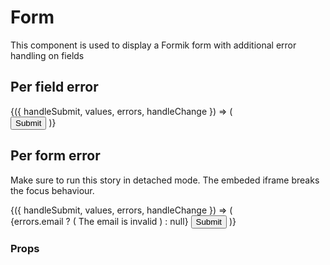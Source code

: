 <!--- EmptyStateLayout.stories.mdx --->


<Meta title="components/Form" />

# Form

This component is used to display a Formik form with additional error handling on fields

## Per field error

<Canvas>
  <Story name="Per field error">
    <Main>
      <Formik
        initialValues={{ email: '' }}
        validationSchema={Yup.object().shape({
          email: Yup.string()
            .email('Invalid email')
            .required('Required'),
        })}
      >
        {({ handleSubmit, values, errors, handleChange }) => (
          <Form onSubmit={handleSubmit}>
            <TextInput
              name="email"
              label="Email"
              hint="Enter a valid email"
              value={values.email}
              error={errors.email}
              value={values.displayName}
              onChange={handleChange}
            />
            <Button type="submit">Submit</Button>
          </Form>
        )}
      </Formik>
    </Main>
  </Story>
</Canvas>

## Per form error

Make sure to run this story in detached mode. The embeded iframe breaks the focus behaviour.

<Canvas>
  <Story name="Per form error">
    <Main>
      <Formik
        initialValues={{ email: '' }}
        validationSchema={Yup.object().shape({
          email: Yup.string()
            .email('Invalid email')
            .required('Required'),
        })}
        validateOnChange={false}
      >
        {({ handleSubmit, values, errors, handleChange }) => (
          <Form onSubmit={handleSubmit} noValidate>
            {errors.email ? (
              <Box
                padding={3}
                hasRadius
                background="danger100"
                color="danger600"
                tabIndex={-1}
                id="global-form-error"
              >
                <Typography>The email is invalid</Typography>
              </Box>
            ) : null}
            <TextInput
              name="email"
              label="Email"
              hint="Enter a valid email"
              value={values.email}
              value={values.displayName}
              onChange={handleChange}
            />
            <Button type="submit">Submit</Button>
          </Form>
        )}
      </Formik>
    </Main>
  </Story>
</Canvas>

### Props

<ArgsTable of={EmptyStateLayout} />
